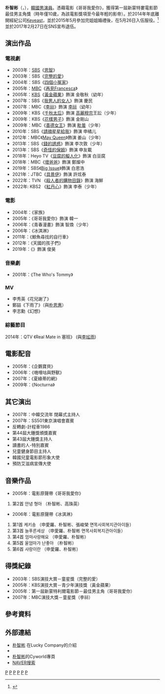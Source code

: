 {{藝人
| 姓名 = 朴智彬
| 類型 = 男演員
| 外文名 = 박지빈
| 外文 = ko
| 羅馬拼音 = Park Ji Bin
| 國籍 = {{KOR}}
| 出生日期 = {{birth_date_and_age|1995|3|14}}
| 出生地點 = {{KOR}}[[首爾特別市|首爾特別市]]
| 圖片 = 190305 박지빈.jpg
| 職業 = 演員
| 語言 = [[韓語|韓語]]
| 代表作 = 《哥哥我愛你》<br>《[[李祘_(電視劇)|李祘]]》<br>《[[May_Queen|May Queen]]》
| 教育程度 = 德山初級中學
| 活躍年代 = 2001年至今
| 經紀公司 = [[Keyeast|KEYEAST]]（2015年入伍前離開）<br>
 [[Lucky_Company|Lucky Company]]（2017年退伍後加入）
| 出道日期 = 2001年
| 出道作 = 音樂劇《The Who's Tommy》
}}

'''朴智彬'''（{{lang-ko|'''박지빈'''}}，{{bd|1995年|3月14日|catIdx=Park}}），[[韓國|韓國]][[男演員|男演員]]。憑藉電影《哥哥我愛你》，獲得第一屆新蒙特婁電影節最佳男主角獎（時年僅10歲，為該電影獎項至今最年輕的影帝）。於2014年年底離開經紀公司[[Keyeast|Keyeast]]，並於2015年5月參加完姐姐婚禮後，在5月26日入伍服役。<ref>{{Cite web |url=http://news.nate.com/view/20150324n39428 |title=단독 박지빈, 5월 26일 입대 '남자가 되겠노라' |access-date=2015-03-26 |archive-date=2020-04-18 |archive-url=https://web.archive.org/web/20200418032554/https://news.nate.com/view/20150324n39428 |dead-url=no }}</ref>並於2017年2月27日在SNS宣布退伍。

== 演出作品 ==
=== 電視劇 ===
* 2003年：[[SBS_(韓國)|SBS]]《[[恩智|恩智]]》
* 2003年：SBS《[[完整的愛|完整的愛]]》
* 2004年：SBS《[[四個小冤家|四個小冤家]]》
* 2005年：[[文化廣播_(韓國)|MBC]]《[[再見Francesca|再見Francesca]]》
* 2005年：[[韓國放送公社|KBS]]《[[黃金蘋果|黃金蘋果]]》飾演 金敬秋（幼年）
* 2007年：SBS《[[我男人的女人|我男人的女人]]》飾演 慶民
* 2007年：MBC《[[李祘_(電視劇)|李祘]]》飾演 [[李祘|李祘]]（幼年）
* 2009年：KBS《[[千秋太后_(電視劇)|千秋太后]]》飾演 [[高麗穆宗|高麗穆宗]]王訟（少年）
* 2009年：KBS《[[流星花園_(韓國電視劇)|花樣男子]]》飾演 金剛山
* 2009年：MBC《[[善德女王_(韓國電視劇)|善德女王]]》飾演 [[毗曇|毗曇]]（少年）
* 2010年：SBS《[[請摘星星給我|請摘星星給我]]》飾演 申橘儿
* 2012年：MBC《[[May_Queen|May Queen]]》飾演 姜山（少年）
* 2013年：SBS《[[錢的誘惑|錢的誘惑]]》飾演 李次敦（少年）
* 2013年：SBS《[[奇怪的保姆|奇怪的保姆]]》飾演 申友載
* 2018年：Heyo TV《[[豆腐的擬人化|豆腐的擬人化]]》飾演 白豆腐
* 2018年：MBC《[[壞爸爸|壞爸爸]]》飾演 鄭燦中
* 2019年：SBS《[[Big_Issue|Big Issue]]》飾演 白恩浩
* 2021年：JTBC《[[具景伊|具景伊]]》飾演 許炫泰
* 2022年：TVN 《[[殺人者的購物目錄|殺人者的購物目錄]]》飾演 海鮮
* 2022年:  KBS2  《[[紅丹心|紅丹心]]》飾演 李泰（少年）

=== 電影 ===
* 2004年：《家族》
* 2005年：《哥哥我愛你》飾演 韓一
* 2006年：《青春漫畫》飾演 智煥（少年）
* 2006年：《冰淇淋》
* 2011年：《鯨魚尋找的自行車》
* 2012年：《天國的孩子們》
* 2019年：《{{link-ko|再次，春天|다시, 봄}}》飾演 俊昊

=== 音樂劇 ===
* 2001年：《The Who's Tommy》
=== MV ===
* 李秀英《花兒謝了》
* 鄭喆《下雨了》（與[[朴恩惠|朴恩惠]]）
* 李志勳《幻想》

=== 綜藝節目 ===
2014年：QTV 《Real Mate in 塞班》 (與[[李玹雨|李玹雨]])

== 電影配音 ==
* 2005年：《企鵝寶貝》
* 2006年：《嘰哩咕與野獸》
* 2007年：《夏綠蒂的網》
* 2009年：《Nocturna》

== 其它演出 ==
* 2007年：中韓交流年 閉幕式主持人
* 2007年：SS501東京演唱會嘉賓
* 反轉劇-計程車1986
* 第44屆大鍾獎頒獎嘉賓
* 第43屆大鍾獎主持人
* 讀書的人-特別嘉賓
* 兒童健身節目主持人
* 韓國兒童電影節形象大使
* 預防艾滋病宣傳大使

== 音樂作品 ==
* 2005年：電影原聲帶《哥哥我愛你》
# 第2首 안녕 형아 （朴智彬、高珠英）

* 2006年：電影原聲帶《冰淇淋》
# 第1首 케키송 （申愛羅、朴智彬、張峻榮 면목사회복지관아이들）
# 第3首 늘푸른세상 （申愛羅、朴智彬 면목사회복지관아이들）
# 第4首 엄마사랑해요 （申愛羅、朴智彬）
# 第5首 울엄마가 난좋아 （朴智彬）
# 第6首 사랑이란 （申愛羅、朴智彬）

== 得獎紀錄 ==
* 2003年：SBS演技大賞－童星獎（完整的愛）
* 2005年：KBS演技大賞－青少年演技獎（黃金蘋果）
* 2005年：第一屆新蒙特利爾電影節－最佳男主角（哥哥我愛你）
* 2007年：MBC演技大獎－童星獎（李祘）

== 參考資料 ==
{{reflist}}

== 外部連結 ==
* [https://www.luckycompany.kr/blank-3 朴智彬] {{Wayback|url=https://www.luckycompany.kr/blank-3 |date=20201031021915 }}在Lucky Company的介紹
* {{Instagram|impactorpjb}}
* [http://www.cyworld.com/parkjibin 朴智彬]{{Dead link}}的Cyworld專頁
*[https://people.search.naver.com/search.naver?where=nexearch&query=%EB%B0%95%EC%A7%80%EB%B9%88&sm=tab_etc&ie=utf8&key=PeopleService&os=94798 NAVER搜索] {{Wayback|url=https://people.search.naver.com/search.naver?where=nexearch&query=%EB%B0%95%EC%A7%80%EB%B9%88&sm=tab_etc&ie=utf8&key=PeopleService&os=94798 |date=20200418032547 }}{{ko}}

{{Lucky Company}}
{{KEYEAST}}
{{DEFAULTSORT:Park Ji Bin}}

[[Category:韓國電視演員|P]]
[[Category:韓國電影演員|P]]
[[Category:韓國前兒童演員|P]]
[[Category:朴姓|P]]
[[Category:首爾特別市出身人物|P]]
[[Category:韓國男演員|P]]